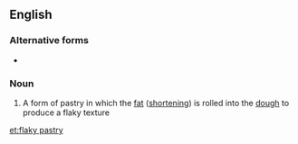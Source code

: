 ==English==

===Alternative forms===
* {{l|en|flakey pastry}}

===Noun===
{{en-noun|flaky pastries}}

# A form of pastry in which the [[fat]] ([[shortening]]) is rolled into the [[dough]] to produce a flaky texture

[[et:flaky pastry]]
